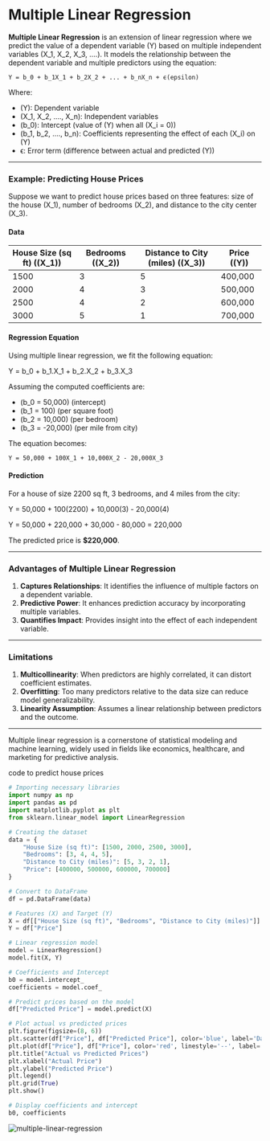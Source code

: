 # Multiple Linear Regression

**Multiple Linear Regression** is an extension of linear regression where we predict the value of a dependent variable (Y) based on multiple independent variables (X_1, X_2, X_3, ....). It models the relationship between the dependent variable and multiple predictors using the equation:

```
Y = b_0 + b_1X_1 + b_2X_2 + ... + b_nX_n + ϵ(epsilon)
```

Where:

- (Y): Dependent variable
- (X_1, X_2, ...., X_n): Independent variables
- (b_0): Intercept (value of (Y) when all (X_i = 0))
- (b_1, b_2, ...., b_n): Coefficients representing the effect of each (X_i) on (Y)
- ϵ: Error term (difference between actual and predicted (Y))

---

### Example: Predicting House Prices

Suppose we want to predict house prices based on three features: size of the house (X_1), number of bedrooms (X_2), and distance to the city center (X_3).

#### Data

| House Size (sq ft) ((X_1)) | Bedrooms ((X_2)) | Distance to City (miles) ((X_3)) | Price ((Y)) |
| -------------------------- | ---------------- | -------------------------------- | ----------- |
| 1500                       | 3                | 5                                | 400,000     |
| 2000                       | 4                | 3                                | 500,000     |
| 2500                       | 4                | 2                                | 600,000     |
| 3000                       | 5                | 1                                | 700,000     |

#### Regression Equation

Using multiple linear regression, we fit the following equation:

Y = b_0 + b_1.X_1 + b_2.X_2 + b_3.X_3

Assuming the computed coefficients are:

- (b_0 = 50,000) (intercept)
- (b_1 = 100) (per square foot)
- (b_2 = 10,000) (per bedroom)
- (b_3 = -20,000) (per mile from city)

The equation becomes:

```
Y = 50,000 + 100X_1 + 10,000X_2 - 20,000X_3
```

#### Prediction

For a house of size 2200 sq ft, 3 bedrooms, and 4 miles from the city:

Y = 50,000 + 100(2200) + 10,000(3) - 20,000(4)

Y = 50,000 + 220,000 + 30,000 - 80,000 = 220,000

The predicted price is **$220,000**.

---

### Advantages of Multiple Linear Regression

1. **Captures Relationships**: It identifies the influence of multiple factors on a dependent variable.
2. **Predictive Power**: It enhances prediction accuracy by incorporating multiple variables.
3. **Quantifies Impact**: Provides insight into the effect of each independent variable.

---

### Limitations

1. **Multicollinearity**: When predictors are highly correlated, it can distort coefficient estimates.
2. **Overfitting**: Too many predictors relative to the data size can reduce model generalizability.
3. **Linearity Assumption**: Assumes a linear relationship between predictors and the outcome.

---

Multiple linear regression is a cornerstone of statistical modeling and machine learning, widely used in fields like economics, healthcare, and marketing for predictive analysis.

code to predict house prices

```python
# Importing necessary libraries
import numpy as np
import pandas as pd
import matplotlib.pyplot as plt
from sklearn.linear_model import LinearRegression

# Creating the dataset
data = {
    "House Size (sq ft)": [1500, 2000, 2500, 3000],
    "Bedrooms": [3, 4, 4, 5],
    "Distance to City (miles)": [5, 3, 2, 1],
    "Price": [400000, 500000, 600000, 700000]
}

# Convert to DataFrame
df = pd.DataFrame(data)

# Features (X) and Target (Y)
X = df[["House Size (sq ft)", "Bedrooms", "Distance to City (miles)"]]
Y = df["Price"]

# Linear regression model
model = LinearRegression()
model.fit(X, Y)

# Coefficients and Intercept
b0 = model.intercept_
coefficients = model.coef_

# Predict prices based on the model
df["Predicted Price"] = model.predict(X)

# Plot actual vs predicted prices
plt.figure(figsize=(8, 6))
plt.scatter(df["Price"], df["Predicted Price"], color='blue', label='Data points')
plt.plot(df["Price"], df["Price"], color='red', linestyle='--', label='Perfect Prediction Line')
plt.title("Actual vs Predicted Prices")
plt.xlabel("Actual Price")
plt.ylabel("Predicted Price")
plt.legend()
plt.grid(True)
plt.show()

# Display coefficients and intercept
b0, coefficients
```

![multiple-linear-regression](/img/machine-learning/multiple-linear-regression.png)

